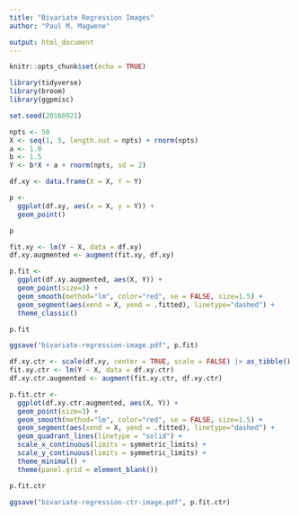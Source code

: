 ```yaml
---
title: "Bivariate Regression Images"
author: "Paul M. Magwene"

output: html_document
---
```


```r
knitr::opts_chunk$set(echo = TRUE)
```


```r
library(tidyverse)
library(broom)
library(ggpmisc)
```



```r
set.seed(20160921)

npts <- 50
X <- seq(1, 5, length.out = npts) + rnorm(npts)
a <- 1.0
b <- 1.5
Y <- b*X + a + rnorm(npts, sd = 2)  

df.xy <- data.frame(X = X, Y = Y)

```

```r
p <-
  ggplot(df.xy, aes(x = X, y = Y)) + 
  geom_point()

p
```


```r
fit.xy <- lm(Y ~ X, data = df.xy)
df.xy.augmented <- augment(fit.xy, df.xy)
```

```r
p.fit <- 
  ggplot(df.xy.augmented, aes(X, Y)) + 
  geom_point(size=3) + 
  geom_smooth(method="lm", color="red", se = FALSE, size=1.5) +
  geom_segment(aes(xend = X, yend = .fitted), linetype="dashed") +
  theme_classic()

p.fit
```

```r
ggsave("bivariate-regression-image.pdf", p.fit)

```


```r
df.xy.ctr <- scale(df.xy, center = TRUE, scale = FALSE) |> as_tibble()
fit.xy.ctr <- lm(Y ~ X, data = df.xy.ctr)
df.xy.ctr.augmented <- augment(fit.xy.ctr, df.xy.ctr)
```

```r
p.fit.ctr <- 
  ggplot(df.xy.ctr.augmented, aes(X, Y)) + 
  geom_point(size=3) + 
  geom_smooth(method="lm", color="red", se = FALSE, size=1.5) +
  geom_segment(aes(xend = X, yend = .fitted), linetype="dashed") +
  geom_quadrant_lines(linetype = "solid") +
  scale_x_continuous(limits = symmetric_limits) +
  scale_y_continuous(limits = symmetric_limits) +  
  theme_minimal() +
  theme(panel.grid = element_blank())

p.fit.ctr
```

```r
ggsave("bivariate-regression-ctr-image.pdf", p.fit.ctr)

```
